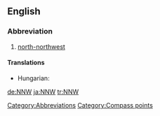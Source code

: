 ==English==

===Abbreviation===
{{infl|en|abbreviation}}

# [[north-northwest]]

====Translations====
{{trans-top|north-northwest}}
* Hungarian: {{t|hu|ÉÉNy}}
{{trans-mid}}
{{trans-bottom}}

[[Category:Abbreviations]]
[[Category:Compass points]]

[[de:NNW]]
[[ja:NNW]]
[[tr:NNW]]